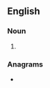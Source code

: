 {{also|shotguns}}

==English==

===Noun===
{{head|en|noun plural form}}

# {{plural of|shot-gun|lang=en}}

===Anagrams===
* {{l|en|gunshots}}